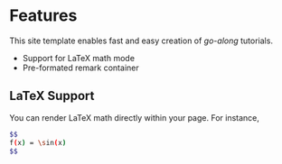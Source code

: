 # Features

This site template enables fast and easy creation of *go-along* tutorials. 

- Support for LaTeX math mode
- Pre-formated remark container

## LaTeX Support

You can render LaTeX math directly within your page. For instance,

```bash
$$ 
f(x) = \sin(x) 
$$
```
